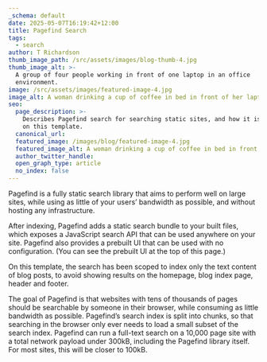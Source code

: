 ```yaml
---
_schema: default
date: 2025-05-07T16:19:42+12:00
title: Pagefind Search
tags:
  - search
author: T Richardson
thumb_image_path: /src/assets/images/blog-thumb-4.jpg
thumb_image_alt: >-
  A group of four people working in front of one laptop in an office
  environment.
image: /src/assets/images/featured-image-4.jpg
image_alt: A woman drinking a cup of coffee in bed in front of her laptop.
seo:
  page_description: >-
    Describes Pagefind search for searching static sites, and how it is set up
    on this template.
  canonical_url:
  featured_image: /images/blog/featured-image-4.jpg
  featured_image_alt: A woman drinking a cup of coffee in bed in front of her laptop.
  author_twitter_handle:
  open_graph_type: article
  no_index: false
---
```

Pagefind is a fully static search library that aims to perform well on large sites, while using as little of your users’ bandwidth as possible, and without hosting any infrastructure.

After indexing, Pagefind adds a static search bundle to your built files, which exposes a JavaScript search API that can be used anywhere on your site. Pagefind also provides a prebuilt UI that can be used with no configuration. (You can see the prebuilt UI at the top of this page.)

On this template, the search has been scoped to index only the text content of blog posts, to avoid showing results on the homepage, blog index page, header and footer.

The goal of Pagefind is that websites with tens of thousands of pages should be searchable by someone in their browser, while consuming as little bandwidth as possible. Pagefind’s search index is split into chunks, so that searching in the browser only ever needs to load a small subset of the search index. Pagefind can run a full-text search on a 10,000 page site with a total network payload under 300kB, including the Pagefind library itself. For most sites, this will be closer to 100kB.